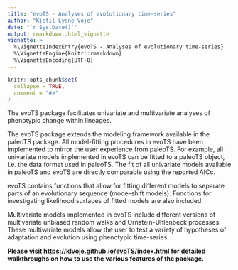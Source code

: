 ```yaml
---
title: "evoTS - Analyses of evolutionary time-series"
author: "Kjetil Lysne Voje"
date: "`r Sys.Date()`"
output: rmarkdown::html_vignette
vignette: >
  %\VignetteIndexEntry{evoTS - Analyses of evolutionary time-series}
  %\VignetteEngine{knitr::rmarkdown}
  %\VignetteEncoding{UTF-8}
---
```


```r
knitr::opts_chunk$set(
  collapse = TRUE,
  comment = "#>"
)
```

The evoTS package facilitates univariate and multivariate analyses of phenotypic change within lineages.

The evoTS package extends the modeling framework available in the paleoTS package. All model-fitting procedures in evoTS have been implemented to mirror the user experience from paleoTS. For example, all univariate models implemented in evoTS can be fitted to a paleoTS object, i.e. the data format used in paleoTS. The fit of all univariate models available in paleoTS and evoTS are directly comparable using the reported AICc.

evoTS contains functions that allow for fitting different models to separate parts of an evolutionary sequence (mode-shift models). Functions for investigating likelihood surfaces of fitted models are also included.

Multivariate models implemented in evoTS include different versions of multivariate unbiased random walks and Ornstein-Uhlenbeck processes. These multivariate models allow the user to test a variety of hypotheses of adaptation and evolution using phenotypic time-series.

**Please visit <https://klvoje.github.io/evoTS/index.html> for detailed walkthroughs on how to use the various features of the package.**
